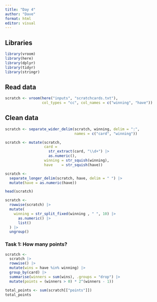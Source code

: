 ```yaml
---
title: "Day 4"
author: "Dave"
format: html
editor: visual
---
```


## Libraries

```r
library(vroom)
library(here)
library(dplyr)
library(tidyr)
library(stringr)
```

## Read data

```r
scratch <- vroom(here("inputs", "scratchcards.txt"),
                 col_types = "cc", col_names = c("winning", "have"))
```

## Clean data

```r
scratch <- separate_wider_delim(scratch, winning, delim = ":", 
                                names = c("card", "winning"))

scratch <- mutate(scratch,
                  card =
                    str_extract(card, "\\d+") |> 
                    as.numeric(),
                  winning = str_squish(winning),
                  have    = str_squish(have))

scratch <- 
  separate_longer_delim(scratch, have, delim = " ") |> 
  mutate(have = as.numeric(have))

head(scratch)

scratch <- 
  rowwise(scratch) |> 
  mutate(
    winning = str_split_fixed(winning , " ", 10) |> 
      as.numeric() |> 
      list()
  ) |> 
  ungroup()
```

### Task 1: How many points?

```r
scratch <- 
  scratch |> 
  rowwise() |> 
  mutate(wins = have %in% winning) |> 
  group_by(card) |> 
  summarise(winners = sum(wins), .groups = "drop") |> 
  mutate(points = (winners > 0) * 2^(winners - 1))

total_points <- sum(scratch[["points"]])
total_points
```
